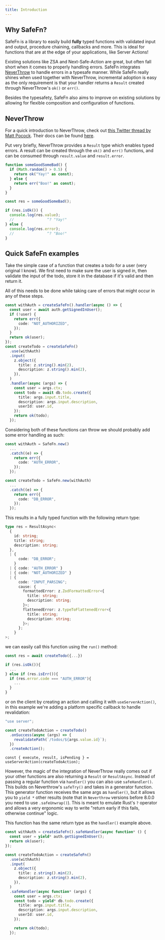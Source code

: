 ```yaml
---
title: Introduction
---
```


## Why SafeFn?

SafeFn is a library to easily build **fully** typed functions with validated input and output, procedure chaining, callbacks and more. This is ideal for functions that are at the edge of your applications, like Server Actions!

Existing solutions like ZSA and Next-Safe-Action are great, but often fall short when it comes to properly handling errors. SafeFn integrates [NeverThrow](https://github.com/supermacro/neverthrow) to handle errors in a typesafe manner.
While SafeFn really shines when used together with NeverThrow, incremental adoption is easy as the only requirement is that your handler returns a `Result` created through NeverThrow's `ok()` or `err()`.

Besides the typesafety, SafeFn also aims to improve on existing solutions by allowing for flexible composition and configuration of functions.

## NeverThrow

For a quick introduction to NeverThrow, check out [this Twitter thread by Matt Pocock](https://x.com/mattpocockuk/status/1825552684994457946). Their docs can be found [here](https://github.com/supermacro/neverthrow).

Put very briefly, NeverThrow provides a `Result` type which enables typed errors. A result can be created through the `ok()` and `err()` functions, and can be consumed through `result.value` and `result.error`.

```ts
function someGoodSomeBad() {
  if (Math.random() > 0.5) {
    return ok("Yay!" as const);
  } else {
    return err("Boo!" as const);
  }
}

const res = someGoodSomeBad();

if (res.isOk()) {
  console.log(res.value);
  //               ^? "Yay!"
} else {
  console.log(res.error);
  //               ^? "Boo!"
}
```

## Quick SafeFn examples

Take the simple case of a function that creates a todo for a user (very original I know).
We first need to make sure the user is signed in, then validate the input of the todo, store it in the database if it's valid and then return it.

All of this needs to be done while taking care of errors that might occur in any of these steps.

```ts
const withAuth = createSafeFn().handler(async () => {
  const user = await auth.getSignedInUser();
  if (!user) {
    return err({
      code: "NOT_AUTHORIZED",
    });
  }
  return ok(user);
});
const createTodo = createSafeFn()
  .use(withAuth)
  .input(
    z.object({
      title: z.string().min(2),
      description: z.string().min(2),
    }),
  )
  .handler(async (args) => {
    const user = args.ctx;
    const todo = await db.todo.create({
      title: args.input.title,
      description: args.input.description,
      userId: user.id,
    });
    return ok(todo);
  });
```

Considering both of these functions can throw we should probably add some error handling as such:

```ts
const withAuth = SafeFn.new()
  ...
  .catch((e) => {
    return err({
      code: "AUTH_ERROR",
    });
  });

const createTodo = SafeFn.new(withAuth)
  ...
  .catch((e) => {
    return err({
      code: "DB_ERROR",
    });
  });
```

This results in a fully typed function with the following return type:

```ts
type res = ResultAsync<
  {
    id: string;
    title: string;
    description: string;
  },
  | {
      code: "DB_ERROR";
    }
  | { code: "AUTH_ERROR" }
  | { code: "NOT_AUTHORIZED" }
  | {
      code: "INPUT_PARSING";
      cause: {
        formattedError: z.ZodFormattedError<{
          title: string;
          description: string;
        }>;
        flattenedError: z.typeToFlattenedError<{
          title: string;
          description: string;
        }>;
      };
    }
>;
```

we can easily call this function using the `run()` method:

```ts
const res = await createTodo({...})

if (res.isOk()){
  ...
} else if (res.isErr()){
  if (res.error.code === "AUTH_ERROR"){
    ...
  }
}
```

or on the client by creating an action and calling it with `useServerAction()`, in this example we're adding a platform specific callback to handle revalidation:

```ts title="server/... .ts"
"use server";

const createTodoAction = createTodo()
  .onSuccess(async (args) => {
    revalidatePath(`/todos/${args.value.id}`);
  })
  .createAction();
```

```tsx title="client/... .tsx"
const { execute, result, isPending } = useServerAction(createTodoAction);
```

However, the magic of the integration of NeverThrow really comes out if your other functions are also returning a `Result` or `ResultAsync`. Instead of passing a regular function via `handler()` you can also use `safeHandler()`.
This builds on Neverthrow's `safeTry()` and takes in a generator function. This generator function receives the same args as `handler()`, but it allows you to `yield *` other results (note that in `Neverthrow` versions before 8.0.0 you need to use `.safeUnwrap()`).
This is meant to emulate Rust's `?` operator and allows a very ergonomic way to write "return early if this fails, otherwise continue" logic.

This function has the same return type as the `handler()` example above.

```ts
const withAuth = createSafeFn().safeHandler(async function* () {
  const user = yield* auth.getSignedInUser();
  return ok(user);
});

const createTodoAction = createSafeFn()
  .use(withAuth)
  .input(
    z.object({
      title: z.string().min(2),
      description: z.string().min(2),
    }),
  )
  .safeHandler(async function* (args) {
    const user = args.ctx;
    const todo = yield* db.todo.create({
      title: args.input.title,
      description: args.input.description,
      userId: user.id,
    });

    return ok(todo);
  });
```
